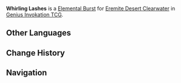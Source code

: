{{Genius Invokation TCG Skill Infobox
|image      = Whirling Lashes Character Card Skill.png
|type       = Elemental Burst
|character  = Eremite Desert Clearwater
|element    = Hydro
|energy     = 2
|matching   = 3
|effect     = This character performs "'''Prepare Skill'''" for '''[[Whirling Lashes: First Strike]]''' and '''[[Whirling Lashes: Fixed Pattern]]''' separately.
|order      = 3
}}
'''Whirling Lashes''' is a [[Character Card Elemental Burst|Elemental Burst]] for [[Eremite Desert Clearwater (Character Card)|Eremite Desert Clearwater]] in [[Genius Invokation TCG]].

==Other Languages==
{{Other Languages
|en      = Whirling Lashes
|zhs     = 环舞连斩
|zhs_rm  = Huánwǔ Liánzhǎn
|zht     = 環舞連斬
|zht_rm  = Huánwǔ Liánzhǎn
|zh_tl   = Spinning Dance of Continuous Slashes
|ja      = 連斬の輪舞
|ja_rm   = Renzan no Rinbu{{Assumed}}
|ja_tl   = 
|ko      = 환무 연참
|ko_rm   = 
|ko_tl   = 
|es      = Tajo danzarín
|es_tl   = Dancing Slash
|fr      = Danse tranchante
|fr_tl   = Sharp Dance
|ru      = Вихрь плетей
|ru_tl   = 
|th      = Whirling Lashes
|vi      = Vũ Điệu Liên Trảm
|vi_tl   = 
|de      = Wirbeltanz-Hiebe
|de_tl   = Whirling Dance Slashes
|id      = Whirling Lashes
|pt      = Golpes Rodopiantes
|pt_tl   = 
|tr      = Döner Kırbaç
|tr_tl   = 
|it      = Tagli turbinanti
|it_tl   = 
}}

==Change History==
{{Change History|4.3}}

==Navigation==
{{Genius Invokation TCG Skill Navbox|Eremite Desert Clearwater}}